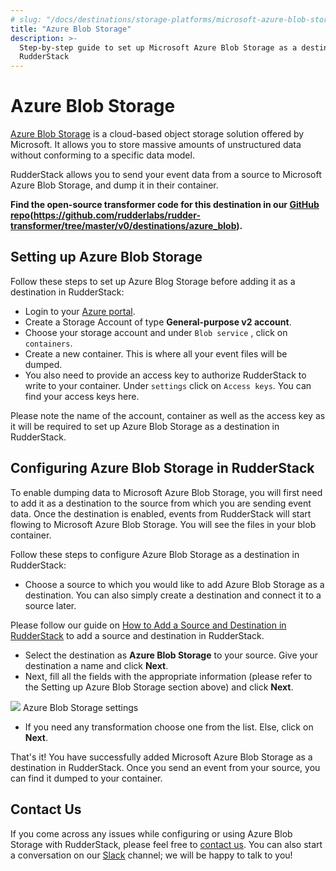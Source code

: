 ```yaml
---
# slug: "/docs/destinations/storage-platforms/microsoft-azure-blob-storage"
title: "Azure Blob Storage"
description: >-
  Step-by-step guide to set up Microsoft Azure Blob Storage as a destination in
  RudderStack
---
```


# Azure Blob Storage

[Azure Blob Storage](https://azure.microsoft.com/en-in/services/storage/blobs/) is a cloud-based object storage solution offered by Microsoft. It allows you to store massive amounts of unstructured data without conforming to a specific data model.

RudderStack allows you to send your event data from a source to Microsoft Azure Blob Storage, and dump it in their container.

<div class="successBlock">

  **Find the open-source transformer code for this destination in our <a href="">GitHub repo</a>(https://github.com/rudderlabs/rudder-transformer/tree/master/v0/destinations/azure_blob).**
</div>

## Setting up Azure Blob Storage

Follow these steps to set up Azure Blog Storage before adding it as a destination in RudderStack:

- Login to your [Azure portal](https://portal.azure.com/).
- Create a Storage Account of type **General-purpose v2 account**.
- Choose your storage account and under `Blob service` , click on `containers`.
- Create a new container. This is where all your event files will be dumped.
- You also need to provide an access key to authorize RudderStack to write to your container. Under `settings` click on `Access keys`. You can find your access keys here.

<div class="infoBlock">

Please note the name of the account, container as well as the access key as it will be required to set up Azure Blob Storage as a destination in RudderStack.

</div>

## **Configuring Azure Blob Storage in RudderStack**

To enable dumping data to Microsoft Azure Blob Storage, you will first need to add it as a destination to the source from which you are sending event data. Once the destination is enabled, events from RudderStack will start flowing to Microsoft Azure Blob Storage. You will see the files in your blob container.

Follow these steps to configure Azure Blob Storage as a destination in RudderStack:

- Choose a source to which you would like to add Azure Blob Storage as a destination. You can also simply create a destination and connect it to a source later.

<div class="infoBlock">

Please follow our guide on <a href="../connections/adding-source-and-destination-rudderstack">How to Add a Source and Destination in RudderStack</a> to add a source and destination in RudderStack.

</div>

- Select the destination as **Azure Blob Storage** to your source. Give your destination a name and click **Next**.
- Next, fill all the fields with the appropriate information \(please refer to the Setting up Azure Blob Storage section above\) and click **Next**.

<img src="../../../images/assets/screenshot-2020-01-06-at-10.04.20-am.png" />
<span class="imageTitle">Azure Blob Storage settings</span>

- If you need any transformation choose one from the list. Else, click on **Next**.

That's it! You have successfully added Microsoft Azure Blob Storage as a destination in RudderStack. Once you send an event from your source, you can find it dumped to your container.

## Contact Us

If you come across any issues while configuring or using Azure Blob Storage with RudderStack, please feel free to [contact us](mailto:%20docs@rudderstack.com). You can also start a conversation on our [Slack](https://rudderstack.com/join-rudderstack-slack-community) channel; we will be happy to talk to you!
